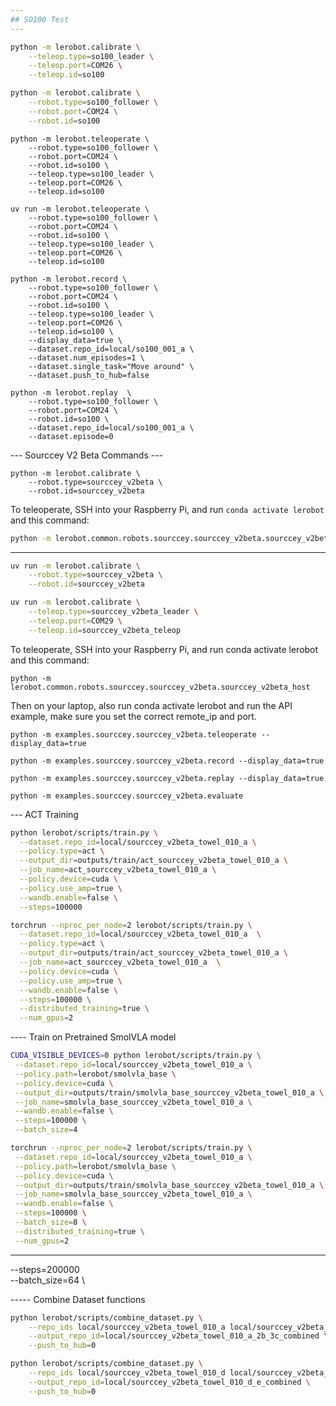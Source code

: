 ```yaml
---
## SO100 Test
---
```


```bash
python -m lerobot.calibrate \
    --teleop.type=so100_leader \
    --teleop.port=COM26 \
    --teleop.id=so100
```

```bash
python -m lerobot.calibrate \
    --robot.type=so100_follower \
    --robot.port=COM24 \
    --robot.id=so100
```

```
python -m lerobot.teleoperate \
    --robot.type=so100_follower \
    --robot.port=COM24 \
    --robot.id=so100 \
    --teleop.type=so100_leader \
    --teleop.port=COM26 \
    --teleop.id=so100
```

```
uv run -m lerobot.teleoperate \
    --robot.type=so100_follower \
    --robot.port=COM24 \
    --robot.id=so100 \
    --teleop.type=so100_leader \
    --teleop.port=COM26 \
    --teleop.id=so100
```

```
python -m lerobot.record \
    --robot.type=so100_follower \
    --robot.port=COM24 \
    --robot.id=so100 \
    --teleop.type=so100_leader \
    --teleop.port=COM26 \
    --teleop.id=so100 \
    --display_data=true \
    --dataset.repo_id=local/so100_001_a \
    --dataset.num_episodes=1 \
    --dataset.single_task="Move around" \
    --dataset.push_to_hub=false
```

```
python -m lerobot.replay  \
    --robot.type=so100_follower \
    --robot.port=COM24 \
    --robot.id=so100 \
    --dataset.repo_id=local/so100_001_a \
    --dataset.episode=0
```

--- Sourccey V2 Beta Commands ---

```
python -m lerobot.calibrate \
    --robot.type=sourccey_v2beta \
    --robot.id=sourccey_v2beta
```

To teleoperate, SSH into your Raspberry Pi, and run `conda activate lerobot` and this command:

```bash
python -m lerobot.common.robots.sourccey.sourccey_v2beta.sourccey_v2beta_host
```

---

```bash
uv run -m lerobot.calibrate \
    --robot.type=sourccey_v2beta \
    --robot.id=sourccey_v2beta
```

```bash
uv run -m lerobot.calibrate \
    --teleop.type=sourccey_v2beta_leader \
    --teleop.port=COM29 \
    --teleop.id=sourccey_v2beta_teleop
```

To teleoperate, SSH into your Raspberry Pi, and run conda activate lerobot and this command:

```
python -m lerobot.common.robots.sourccey.sourccey_v2beta.sourccey_v2beta_host
```

Then on your laptop, also run conda activate lerobot and run the API example, make sure you set the correct remote_ip and port.

```
python -m examples.sourccey.sourccey_v2beta.teleoperate --display_data=true
```

```
python -m examples.sourccey.sourccey_v2beta.record --display_data=true
```

```
python -m examples.sourccey.sourccey_v2beta.replay --display_data=true
```

```
python -m examples.sourccey.sourccey_v2beta.evaluate
```

--- ACT Training

```bash
python lerobot/scripts/train.py \
  --dataset.repo_id=local/sourccey_v2beta_towel_010_a \
  --policy.type=act \
  --output_dir=outputs/train/act_sourccey_v2beta_towel_010_a \
  --job_name=act_sourccey_v2beta_towel_010_a \
  --policy.device=cuda \
  --policy.use_amp=true \
  --wandb.enable=false \
  --steps=100000
```

```bash
torchrun --nproc_per_node=2 lerobot/scripts/train.py \
  --dataset.repo_id=local/sourccey_v2beta_towel_010_a  \
  --policy.type=act \
  --output_dir=outputs/train/act_sourccey_v2beta_towel_010_a \
  --job_name=act_sourccey_v2beta_towel_010_a  \
  --policy.device=cuda \
  --policy.use_amp=true \
  --wandb.enable=false \
  --steps=100000 \
  --distributed_training=true \
  --num_gpus=2
```

---- Train on Pretrained SmolVLA model

```bash
CUDA_VISIBLE_DEVICES=0 python lerobot/scripts/train.py \
 --dataset.repo_id=local/sourccey_v2beta_towel_010_a \
 --policy.path=lerobot/smolvla_base \
 --policy.device=cuda \
 --output_dir=outputs/train/smolvla_base_sourccey_v2beta_towel_010_a \
 --job_name=smolvla_base_sourccey_v2beta_towel_010_a \
 --wandb.enable=false \
 --steps=100000 \
 --batch_size=4
```

```bash
torchrun --nproc_per_node=2 lerobot/scripts/train.py \
 --dataset.repo_id=local/sourccey_v2beta_towel_010_a \
 --policy.path=lerobot/smolvla_base \
 --policy.device=cuda \
 --output_dir=outputs/train/smolvla_base_sourccey_v2beta_towel_010_a \
 --job_name=smolvla_base_sourccey_v2beta_towel_010_a \
 --wandb.enable=false \
 --steps=100000 \
 --batch_size=8 \
 --distributed_training=true \
 --num_gpus=2
```

---

--steps=200000 \
 --batch_size=64 \

----- Combine Dataset functions

```bash
python lerobot/scripts/combine_dataset.py \
    --repo_ids local/sourccey_v2beta_towel_010_a local/sourccey_v2beta_towel_010_b local/sourccey_v2beta_towel_010_2b local/sourccey_v2beta_towel_010_c local/sourccey_v2beta_towel_010_2c local/sourccey_v2beta_towel_010_3c \
    --output_repo_id=local/sourccey_v2beta_towel_010_a_2b_3c_combined \
    --push_to_hub=0
```

```bash
python lerobot/scripts/combine_dataset.py \
    --repo_ids local/sourccey_v2beta_towel_010_d local/sourccey_v2beta_towel_010_e \
    --output_repo_id=local/sourccey_v2beta_towel_010_d_e_combined \
    --push_to_hub=0
```
